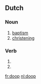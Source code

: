 ==Dutch==
{{wikipedia|doop (sacrament)|lang=nl}}

===Noun===
{{infl|nl|noun|g=m|plural|dopen}}

# [[baptism]]
# [[christening]]

===Verb===
{{infl|nl}}

# {{nl-verb-form|p=1|n=sg|t=pres|m=ind|dopen}}
# {{nl-verb-form|m=imp|dopen}}

[[fr:doop]]
[[nl:doop]]